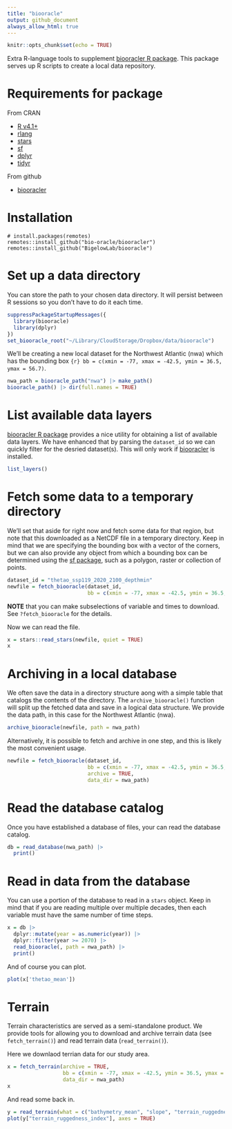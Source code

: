 ```yaml
---
title: "biooracle"
output: github_document
always_allow_html: true
---
```


```r
knitr::opts_chunk$set(echo = TRUE)
```

Extra R-language tools to supplement [biooracler R package](https://github.com/bio-oracle/biooracler). This package serves up R scripts to create a local data repository.

# Requirements for package

From CRAN

  + [R v4.1+](https://www.r-project.org/)
  + [rlang](https://CRAN.R-project.org/package=rlang)
  + [stars](https://CRAN.R-project.org/package=stars)
  + [sf](https://CRAN.R-project.org/package=sf)
  + [dplyr](https://CRAN.R-project.org/package=dplyr)
  + [tidyr](https://CRAN.R-project.org/package=tidyr)
  
From github

  + [biooracler](https://github.com/bio-oracle/biooracler)

# Installation

```
# install.packages(remotes)
remotes::install_github("bio-oracle/biooracler")
remotes::install_github("BigelowLab/biooracle")
```



# Set up a data directory

You can store the path to your chosen data directory. It will persist between R sessions so you don't have to do it each time.

```r
suppressPackageStartupMessages({
  library(biooracle)
  library(dplyr)
})
set_biooracle_root("~/Library/CloudStorage/Dropbox/data/biooracle")
```

We'll be creating a new local dataset for the Northwest Atlantic (nwa) which has the bounding box `{r} bb = c(xmin = -77, xmax = -42.5, ymin = 36.5, ymax = 56.7)`.

```r
nwa_path = biooracle_path("nwa") |> make_path()
biooracle_path() |> dir(full.names = TRUE)
```

# List available data layers

[biooracler R package](https://github.com/bio-oracle/biooracler) provides a nice utility for obtaining a list of available data layers.  We have enhanced that by parsing the `dataset_id` so we can quickly filter for the desried dataset(s).  This will only work if [biooracler](https://github.com/bio-oracle/biooracler) is installed.

```r
list_layers()
```

# Fetch some data to a temporary directory

We'll set that aside for right now and fetch some data for that region, but note that this downloaded as a NetCDF file in a temporary directory.  Keep in mind that we are specifying the
bounding box with a vector of the corners, but we can also provide any object from which a bounding box can be determined using the [sf package](https://CRAN.R-project.org/package=sf), such as a polygon, raster or collection of points.

```r
dataset_id = "thetao_ssp119_2020_2100_depthmin"
newfile = fetch_biooracle(dataset_id, 
                          bb = c(xmin = -77, xmax = -42.5, ymin = 36.5, ymax = 56.7))
```

**NOTE** that you can make subselections of variable and times to download.  See `?fetch_biooracle` for the details.


Now we can read the file.

```r
x = stars::read_stars(newfile, quiet = TRUE)
x
```

# Archiving in a local database

We often save the data in a directory structure aong with a simple table that catalogs the contents of the directory.  The `archive_biooracle()` function will split up the fetched data and save in a logical data structure.  We provide the data path, in this case for the Northwest Atlantic (nwa).

```r
archive_biooracle(newfile, path = nwa_path)
```

Alternatively, it is possible to fetch and archive in one step, and this is likely the most convenient usage.

```r
newfile = fetch_biooracle(dataset_id, 
                          bb = c(xmin = -77, xmax = -42.5, ymin = 36.5, ymax = 56.7),
                          archive = TRUE,
                          data_dir = nwa_path)
```

# Read the database catalog

Once you have established a database of files, your can read the database catalog.

```r
db = read_database(nwa_path) |>
  print()
```


# Read in data from the database

You can use a portion of the database to read in a `stars` object.  Keep in mind that if you are reading multiple over multiple decades, then each variable must have the same number of time steps.

```r
x = db |>
  dplyr::mutate(year = as.numeric(year)) |>
  dplyr::filter(year >= 2070) |>
  read_biooracle(, path = nwa_path) |>
  print()
```

And of course you can plot.

```r
plot(x['thetao_mean'])
```

# Terrain

Terrain characteristics are served as a semi-standalone product.  We provide tools for allowing you to download and archive terrain data (see `fetch_terrain()`) and read terrain data (`read_terrain()`).


Here we downlaod terrian data for our study area. 

```r
x = fetch_terrain(archive = TRUE,
                  bb = c(xmin = -77, xmax = -42.5, ymin = 36.5, ymax = 56.7),
                  data_dir = nwa_path)
x
```


And read some back in.

```r
y = read_terrain(what = c("bathymetry_mean", "slope", "terrain_ruggedness_index"))
plot(y["terrain_ruggedness_index"], axes = TRUE)
```